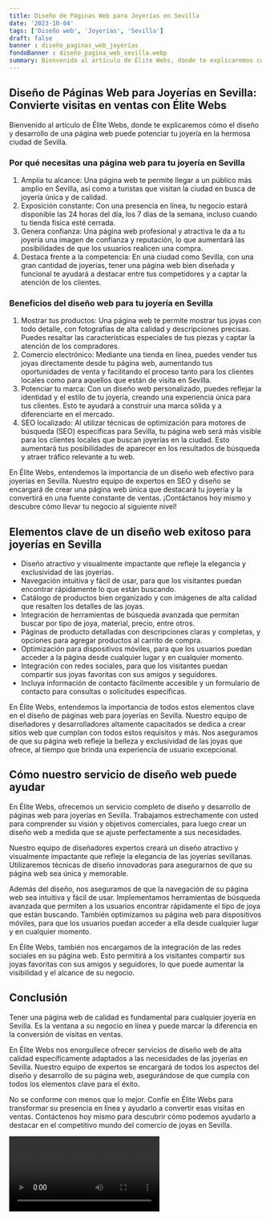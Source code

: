 ```yaml
---
title: Diseño de Páginas Web para Joyerías en Sevilla
date: '2023-10-04'
tags: ['Diseño web', 'Joyerías', 'Sevilla']
draft: false
banner : diseño_paginas_web_joyerías
fondoBanner : diseño_pagina_web_sevilla.webp
summary: Bienvenido al artículo de Élite Webs, donde te explicaremos cómo el diseño y desarrollo de una página web puede potenciar tu joyería en la hermosa ciudad de Sevilla. 
---
```


## Diseño de Páginas Web para Joyerías en Sevilla: Convierte visitas en ventas con Élite Webs

Bienvenido al artículo de Élite Webs, donde te explicaremos cómo el diseño y desarrollo de una página web puede potenciar tu joyería en la hermosa ciudad de Sevilla. 

### Por qué necesitas una página web para tu joyería en Sevilla

1. Amplía tu alcance: Una página web te permite llegar a un público más amplio en Sevilla, así como a turistas que visitan la ciudad en busca de joyería única y de calidad.
2. Exposición constante: Con una presencia en línea, tu negocio estará disponible las 24 horas del día, los 7 días de la semana, incluso cuando tu tienda física esté cerrada.
3. Genera confianza: Una página web profesional y atractiva le da a tu joyería una imagen de confianza y reputación, lo que aumentará las posibilidades de que los usuarios realicen una compra.
4. Destaca frente a la competencia: En una ciudad como Sevilla, con una gran cantidad de joyerías, tener una página web bien diseñada y funcional te ayudará a destacar entre tus competidores y a captar la atención de los clientes.

### Beneficios del diseño web para tu joyería en Sevilla

1. Mostrar tus productos: Una página web te permite mostrar tus joyas con todo detalle, con fotografías de alta calidad y descripciones precisas. Puedes resaltar las características especiales de tus piezas y captar la atención de los compradores.
2. Comercio electrónico: Mediante una tienda en línea, puedes vender tus joyas directamente desde tu página web, aumentando tus oportunidades de venta y facilitando el proceso tanto para los clientes locales como para aquellos que están de visita en Sevilla.
3. Potenciar tu marca: Con un diseño web personalizado, puedes reflejar la identidad y el estilo de tu joyería, creando una experiencia única para tus clientes. Esto te ayudará a construir una marca sólida y a diferenciarte en el mercado.
4. SEO localizado: Al utilizar técnicas de optimización para motores de búsqueda (SEO) específicas para Sevilla, tu página web será más visible para los clientes locales que buscan joyerías en la ciudad. Esto aumentará tus posibilidades de aparecer en los resultados de búsqueda y atraer tráfico relevante a tu web.

En Élite Webs, entendemos la importancia de un diseño web efectivo para joyerías en Sevilla. Nuestro equipo de expertos en SEO y diseño se encargará de crear una página web única que destacará tu joyería y la convertirá en una fuente constante de ventas. ¡Contáctanos hoy mismo y descubre cómo llevar tu negocio al siguiente nivel!

<GifSeo />

<Cta />

## Elementos clave de un diseño web exitoso para joyerías en Sevilla 

- Diseño atractivo y visualmente impactante que refleje la elegancia y exclusividad de las joyerías.
- Navegación intuitiva y fácil de usar, para que los visitantes puedan encontrar rápidamente lo que están buscando.
- Catálogo de productos bien organizado y con imágenes de alta calidad que resalten los detalles de las joyas.
- Integración de herramientas de búsqueda avanzada que permitan buscar por tipo de joya, material, precio, entre otros.
- Páginas de producto detalladas con descripciones claras y completas, y opciones para agregar productos al carrito de compra.
- Optimización para dispositivos móviles, para que los usuarios puedan acceder a la página desde cualquier lugar y en cualquier momento.
- Integración con redes sociales, para que los visitantes puedan compartir sus joyas favoritas con sus amigos y seguidores.
- Incluya información de contacto fácilmente accesible y un formulario de contacto para consultas o solicitudes específicas.

En Élite Webs, entendemos la importancia de todos estos elementos clave en el diseño de páginas web para joyerías en Sevilla. Nuestro equipo de diseñadores y desarrolladores altamente capacitados se dedica a crear sitios web que cumplan con todos estos requisitos y más. Nos aseguramos de que su página web refleje la belleza y exclusividad de las joyas que ofrece, al tiempo que brinda una experiencia de usuario excepcional. 

## Cómo nuestro servicio de diseño web puede ayudar

En Élite Webs, ofrecemos un servicio completo de diseño y desarrollo de páginas web para joyerías en Sevilla. Trabajamos estrechamente con usted para comprender su visión y objetivos comerciales, para luego crear un diseño web a medida que se ajuste perfectamente a sus necesidades.

Nuestro equipo de diseñadores expertos creará un diseño atractivo y visualmente impactante que refleje la elegancia de las joyerías sevillanas. Utilizaremos técnicas de diseño innovadoras para asegurarnos de que su página web sea única y memorable.

Además del diseño, nos aseguramos de que la navegación de su página web sea intuitiva y fácil de usar. Implementamos herramientas de búsqueda avanzada que permiten a los usuarios encontrar rápidamente el tipo de joya que están buscando. También optimizamos su página web para dispositivos móviles, para que los usuarios puedan acceder a ella desde cualquier lugar y en cualquier momento.

En Élite Webs, también nos encargamos de la integración de las redes sociales en su página web. Esto permitirá a los visitantes compartir sus joyas favoritas con sus amigos y seguidores, lo que puede aumentar la visibilidad y el alcance de su negocio.

## Conclusión

Tener una página web de calidad es fundamental para cualquier joyería en Sevilla. Es la ventana a su negocio en línea y puede marcar la diferencia en la conversión de visitas en ventas.

En Élite Webs nos enorgullece ofrecer servicios de diseño web de alta calidad específicamente adaptados a las necesidades de las joyerías en Sevilla. Nuestro equipo de expertos se encargará de todos los aspectos del diseño y desarrollo de su página web, asegurándose de que cumpla con todos los elementos clave para el éxito.

No se conforme con menos que lo mejor. Confíe en Élite Webs para transformar su presencia en línea y ayudarlo a convertir esas visitas en ventas. Contáctenos hoy mismo para descubrir cómo podemos ayudarlo a destacar en el competitivo mundo del comercio de joyas en Sevilla.

<Video />

<CtaBot job='Joyerías' city='Sevilla'/>

<Gmaps query='Sevilla+españa+maps' />
